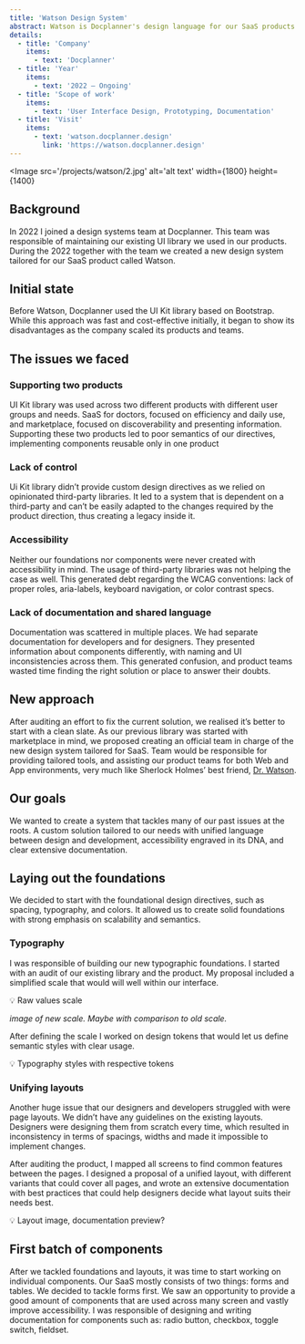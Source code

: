 ```yaml
---
title: 'Watson Design System'
abstract: Watson is Docplanner's design language for our SaaS products and digital experiences. The system consists of working code, design tools and resources, and human interface guidelines.
details:
  - title: 'Company'
    items:
      - text: 'Docplanner'
  - title: 'Year'
    items:
      - text: '2022 — Ongoing'
  - title: 'Scope of work'
    items:
      - text: 'User Interface Design, Prototyping, Documentation'
  - title: 'Visit'
    items:
      - text: 'watson.docplanner.design'
        link: 'https://watson.docplanner.design'
---
```


<Image
  src='/projects/watson/2.jpg'
  alt='alt text'
  width={1800}
  height={1400}
></Image>

## Background

In 2022 I joined a design systems team at Docplanner. This team was responsible of maintaining our existing UI library we used in our products. During the 2022 together with the team we created a new design system tailored for our SaaS product called Watson.

## Initial state

Before Watson, Docplanner used the UI Kit library based on Bootstrap. While this approach was fast and cost-effective initially, it began to show its disadvantages as the company scaled its products and teams.

## The issues we faced

### Supporting two products

UI Kit library was used across two different products with different user groups and needs. SaaS for doctors, focused on efficiency and daily use, and marketplace, focused on discoverability and presenting information. Supporting these two products led to poor semantics of our directives, implementing components reusable only in one product

### Lack of control

Ui Kit library didn’t provide custom design directives as we relied on opinionated third-party libraries. It led to a system that is dependent on a third-party and can’t be easily adapted to the changes required by the product direction, thus creating a legacy inside it.

### Accessibility

Neither our foundations nor components were never created with accessibility in mind. The usage of third-party libraries was not helping the case as well. This generated debt regarding the WCAG conventions: lack of proper roles, aria-labels, keyboard navigation, or color contrast specs.

### Lack of documentation and shared language

Documentation was scattered in multiple places. We had separate documentation for developers and for designers. They presented information about components differently, with naming and UI inconsistencies across them. This generated confusion, and product teams wasted time finding the right solution or place to answer their doubts.

## New approach

After auditing an effort to fix the current solution, we realised it’s better to start with a clean slate. As our previous library was started with marketplace in mind, we proposed creating an official team in charge of the new design system tailored for SaaS. Team would be responsible for providing tailored tools, and assisting our product teams for both Web and App environments, very much like Sherlock Holmes’ best friend, [Dr. Watson](https://en.wikipedia.org/wiki/Dr._Watson).

## Our goals

We wanted to create a system that tackles many of our past issues at the roots. A custom solution tailored to our needs with unified language between design and development, accessibility engraved in its DNA, and clear extensive documentation.

## Laying out the foundations

We decided to start with the foundational design directives, such as spacing, typography, and colors. It allowed us to create solid foundations with strong emphasis on scalability and semantics.

### Typography

I was responsible of building our new typographic foundations. I started with an audit of our existing library and the product. My proposal included a simplified scale that would will well within our interface.

<aside>
💡 Raw values scale

</aside>

[]()

_image of new scale. Maybe with comparison to old scale._

After defining the scale I worked on design tokens that would let us define semantic styles with clear usage.

<aside>
💡 Typography styles with respective tokens

</aside>

### Unifying layouts

Another huge issue that our designers and developers struggled with were page layouts. We didn’t have any guidelines on the existing layouts. Designers were designing them from scratch every time, which resulted in inconsistency in terms of spacings, widths and made it impossible to implement changes.

After auditing the product, I mapped all screens to find common features between the pages. I designed a proposal of a unified layout, with different variants that could cover all pages, and wrote an extensive documentation with best practices that could help designers decide what layout suits their needs best.

<aside>
💡 Layout image, documentation preview?

</aside>

## First batch of components

After we tackled foundations and layouts, it was time to start working on individual components. Our SaaS mostly consists of two things: forms and tables. We decided to tackle forms first. We saw an opportunity to provide a good amount of components that are used across many screen and vastly improve accessibility. I was responsible of designing and writing documentation for components such as: radio button, checkbox, toggle switch, fieldset.
